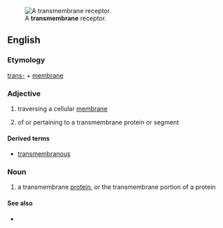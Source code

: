 [[Image:Transmembrane receptor.png|thumb|A '''transmembrane''' receptor.]]
==English==

===Etymology===

[[trans-]] + [[membrane]]

===Adjective===
{{en-adj|-}}

# {{biology}} traversing a cellular [[membrane]]
# of or pertaining to a transmembrane protein or segment

====Derived terms====
*[[transmembranous]]

===Noun===
{{en-noun}}

# {{cytology}} a transmembrane [[protein]], or the transmembrane portion of a protein

====See also====
*{{pedialite|Transmembrane protein}}